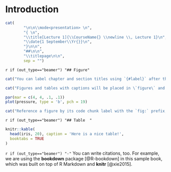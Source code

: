 # Introduction {#intro}

```r
cat(
        "\n\n\\mode<presentation> \n",
        "{ \n",
        "\\title[Lecture 1]{\\CourseName{} \\newline \\, Lecture 1}\n",
        "\\date{1 September\\Yr{}}\n",
        "}\n\n",
        "##\n\n",
        "\\titlepage\n\n",
        sep = "")
```

`r if (out_type=="beamer") "## Figure"` 

```r
cat("You can label chapter and section titles using `{#label}` after them, e.g., we can reference Chapter \\@ref(intro). If you do not manually label them, there will be automatic labels anyway, e.g., Chapter \\@ref(methods).  ")  

cat("Figures and tables with captions will be placed in \`figure\` and \`table\` environments, respectively.")
```

```r
par(mar = c(4, 4, .1, .1))
plot(pressure, type = 'b', pch = 19)
```

```r
cat("Reference a figure by its code chunk label with the `fig:` prefix, e.g., see Figure \\@ref(fig:nice-fig). Similarly, you can reference tables generated from `knitr::kable()`, e.g., see Table \\@ref(tab:nice-tab).")
```

`r if (out_type=="beamer") "## Table  "`  

```r
knitr::kable(
  head(iris, 20), caption = 'Here is a nice table!',
  booktabs = TRUE
)
```

`r if (out_type=="beamer") "-"` You can write citations, too. For example, we are using the **bookdown** package [@R-bookdown] in this sample book, which was built on top of R Markdown and **knitr** [@xie2015].
